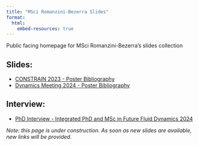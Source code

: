 ```yaml
---
title: "MSci Romanzini-Bezerra Slides"
format:
  html:
    embed-resources: true
---
```


Public facing homepage for MSci Romanzini-Bezerra's slides collection

## Slides: 

- [CONSTRAIN 2023 - Poster Bibliography](./posters/nov23-constrain.qmd)
- [Dynamics Meeting 2024 - Poster Bibliography](./posters/jun24-DynamicsMeeting.qmd)

## Interview:

- [PhD Interview - Integrated PhD and MSc in Future Fluid Dynamics 2024](./interview/fd-phd-2024.qmd)

*Note: this page is under construction. As soon as new slides are available, new links will be provided.*